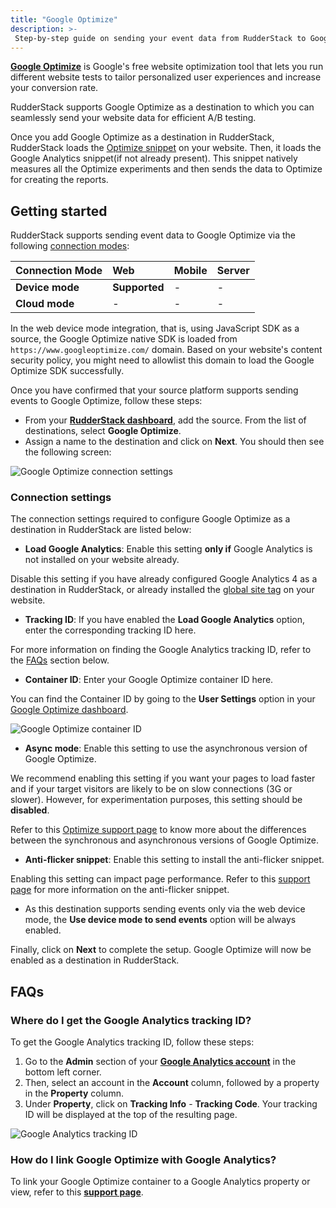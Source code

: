 ```yaml
---
title: "Google Optimize"
description: >-
 Step-by-step guide on sending your event data from RudderStack to Google Optimize.
---
```


[**Google Optimize**](https://marketingplatform.google.com/about/optimize/) is Google's free website optimization tool that lets you run different website tests to tailor personalized user experiences and increase your conversion rate.

RudderStack supports Google Optimize as a destination to which you can seamlessly send your website data for efficient A/B testing.

<div class="successBlock">
 
Once you add Google Optimize as a destination in RudderStack, RudderStack loads the <a href="https://support.google.com/optimize/answer/7513085">Optimize snippet</a> on your website. Then, it loads the Google Analytics snippet(if not already present). This snippet natively measures all the Optimize experiments and then sends the data to Optimize for creating the reports.
</div>


## Getting started

RudderStack supports sending event data to Google Optimize via the following <a href="https://rudderstack.com/docs/rudderstack-cloud/rudderstack-connection-modes/">connection modes</a>:

| Connection Mode     | Web           | Mobile                 | Server        |
| :------------------ | :------------ | :--------------- | :-------------|
| **Device mode**     | **Supported**                        | -                      | -             |
| **Cloud mode**      | -                   | -                           | - |

<div class="infoBlock">
In the web device mode integration, that is, using <Link to="/sources/event-streams/sdks/rudderstack-javascript-sdk">JavaScript SDK</Link> as a source, the Google Optimize native SDK is loaded from <code class="inline-code">https://www.googleoptimize.com/</code> domain. Based on your website's content security policy, you might need to <Link to="/sources/event-streams/sdks/rudderstack-javascript-sdk/load-js-sdk/#allowlist-destination-domain">allowlist this domain</Link> to load the Google Optimize SDK successfully.
</div>

Once you have confirmed that your source platform supports sending events to Google Optimize, follow these steps:

* From your [**RudderStack dashboard**](https://app.rudderstack.com/), add the source. From the list of destinations, select **Google Optimize**.
* Assign a name to the destination and click on **Next**. You should then see the following screen:

<img src="../../assets/event-stream-destinations/google-optimize-connection-settings-1.png" alt="Google Optimize connection settings" />

### Connection settings

The connection settings required to configure Google Optimize as a destination in RudderStack are listed below:

* **Load Google Analytics**: Enable this setting **only if** Google Analytics is not installed on your website already. 

<div class="infoBlock">
Disable this setting if you have already configured <Link to="/destinations/streaming-destinations/google-analytics-4/">Google Analytics 4</Link> as a destination in RudderStack, or already installed the <a href="https://support.google.com/optimize/answer/9183119#zippy=%2Cexample-global-site-tag-with-google-analytics">global site tag</a> on your website.
</div>

* **Tracking ID**: If you have enabled the **Load Google Analytics** option, enter the corresponding tracking ID here.

<div class="infoBlock">
For more information on finding the Google Analytics tracking ID, refer to the <a href="#faqs">FAQs</a> section below.
</div>

* **Container ID**: Enter your Google Optimize container ID here. 

<div class="infoBlock">
 
You can find the Container ID by going to the <strong>User Settings</strong> option in your <a href="https://optimize.google.com/optimize/home/#/accounts">Google Optimize dashboard</a>.
</div>

<img src="../../assets/event-stream-destinations/google-optimize-container-id.png" alt="Google Optimize container ID" />

* **Async mode**: Enable this setting to use the asynchronous version of Google Optimize.

<div class="successBlock">
 
We recommend enabling this setting if you want your pages to load faster and if your target visitors are likely to be on slow connections (3G or slower). However, for experimentation purposes, this setting should be <strong>disabled</strong>.
</div>

<div class="infoBlock">
 
Refer to this <a href="https://support.google.com/optimize/answer/7513085?hl=en&ref_topic=6197443">Optimize support page</a> to know more about the differences between the synchronous and asynchronous versions of Google Optimize.
</div>

* **Anti-flicker snippet**: Enable this setting to install the anti-flicker snippet. 

<div class="warningBlock">
 
Enabling this setting can impact page performance. Refer to this <a href="https://support.google.com/optimize/answer/7100284">support page</a> for more information on the anti-flicker snippet.
</div>

* As this destination supports sending events only via the web device mode, the **Use device mode to send events** option will be always enabled.

Finally, click on **Next** to complete the setup. Google Optimize will now be enabled as a destination in RudderStack.

## FAQs

### Where do I get the Google Analytics tracking ID?

To get the Google Analytics tracking ID, follow these steps:

1. Go to the **Admin** section of your [**Google Analytics account**](https://analytics.google.com/analytics/web/#/) in the bottom left corner.
2. Then, select an account in the **Account** column, followed by a property in the **Property** column.
3. Under **Property**, click on **Tracking Info** - **Tracking Code**. Your tracking ID will be displayed at the top of the resulting page.

<img src="../../assets/event-stream-destinations/google-optimize-ga-tracking-id.png" alt="Google Analytics tracking ID" />

### How do I link Google Optimize with Google Analytics?

To link your Google Optimize container to a Google Analytics property or view, refer to this [**support page**](https://support.google.com/optimize/answer/7008374?hl=en&ref_topic=7310368).


